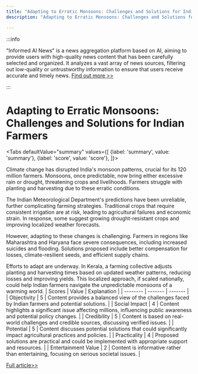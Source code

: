 ```yaml
---
title: "Adapting to Erratic Monsoons: Challenges and Solutions for Indian Farmers"
description: "Adapting to Erratic Monsoons: Challenges and Solutions for Indian Farmers"

---
```



:::info

"Informed AI News" is a news aggregation platform based on AI, aiming to provide users with high-quality news content that has been carefully selected and organized. It analyzes a vast array of news sources, filtering out low-quality or untrustworthy information to ensure that users receive accurate and timely news.  [Find out more >>](/)

:::

# Adapting to Erratic Monsoons: Challenges and Solutions for Indian Farmers


<Tabs
	defaultValue="summary"
	values={[
	{label: 'summary', value: 'summary'},
	{label: 'score', value: 'score'},
]}>
<TabItem value="summary">


Climate change has disrupted India's monsoon patterns, crucial for its 120 million farmers. Monsoons, once predictable, now bring either excessive rain or drought, threatening crops and livelihoods. Farmers struggle with planting and harvesting due to these erratic conditions.

The Indian Meteorological Department's predictions have been unreliable, further complicating farming strategies. Traditional crops that require consistent irrigation are at risk, leading to agricultural failures and economic strain. In response, some suggest growing drought-resistant crops and improving localized weather forecasts.

However, adapting to these changes is challenging. Farmers in regions like Maharashtra and Haryana face severe consequences, including increased suicides and flooding. Solutions proposed include better compensation for losses, climate-resilient seeds, and efficient supply chains.

Efforts to adapt are underway. In Kerala, a farming collective adjusts planting and harvesting times based on updated weather patterns, reducing losses and improving yields. This localized approach, if scaled nationally, could help Indian farmers navigate the unpredictable monsoons of a warming world.
</TabItem>
<TabItem value="score">
	| Scores     | Value   | Explanation |
	| -------- | ------- | ------- |
	| Objectivity  | 5    | Content provides a balanced view of the challenges faced by Indian farmers and potential solutions.    |
	| Social Impact | 4     | Content highlights a significant issue affecting millions, influencing public awareness and potential policy changes.    |
	| Credibility    | 5    | Content is based on real-world challenges and credible sources, discussing verified issues.    |
	| Potential    | 5    | Content discusses potential solutions that could significantly impact agricultural practices and policies.    |
	| Practicality    | 4    | Proposed solutions are practical and could be implemented with appropriate support and resources.    |
	| Entertainment Value    | 2    | Content is informative rather than entertaining, focusing on serious societal issues.    |
</TabItem>
</Tabs>

[Full article>>](https://apnews.com/article/india-climate-change-monsoons-farmers-extreme-weather-d938fa46a04ea9e2b7d01288705f2a31)
